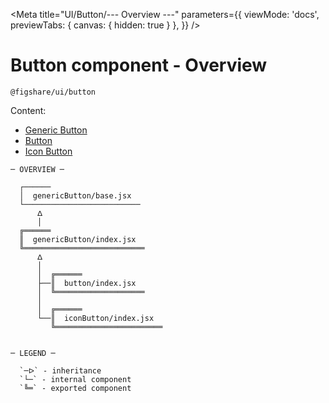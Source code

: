 
<Meta 
  title="UI/Button/--- Overview ---" 
  parameters={{
    viewMode: 'docs',
    previewTabs: { 
      canvas: { hidden: true } 
     },
  }}
/>

# Button component - Overview

`@figshare/ui/button`

Content:

*   [Generic Button](?path=/docs/ui-button-generic-button--generic-button)
*   [Button](?path=/docs/ui-button-button--button)
*   [Icon Button](?path=/docs/ui-button-icon-button--icon-button)



```
─ OVERVIEW ─

  ┌──────
  │  genericButton/base.jsx
  └──────────────────────────
      ᐃ
      │
  ╔══════
  ║  genericButton/index.jsx
  ╚═══════════════════════════
      ᐃ
      │
      │  ╔══════
      ├──║  button/index.jsx
      │  ╚════════════════════
      │
      │  ╔══════
      └──║  iconButton/index.jsx
         ╚════════════════════════


─ LEGEND ─

  `─ᐅ` - inheritance
  `└─` - internal component
  `╚═` - exported component
```
